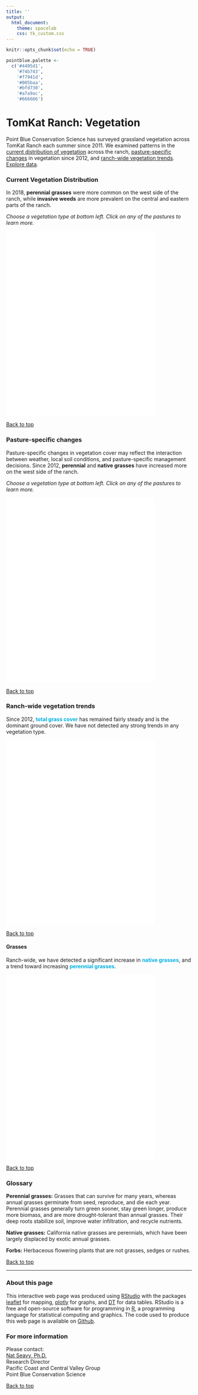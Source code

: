 ```yaml
---
title: ''
output:
  html_document:
    theme: spacelab
    css: tk_custom.css 
---
```


```r
knitr::opts_chunk$set(echo = TRUE)

pointblue.palette <-
  c('#4495d1',
    '#74b743',
    '#f7941d',
    '#005baa',
    '#bfd730',
    '#a7a9ac',
    '#666666')
```

<a id="top"></a>

TomKat Ranch: Vegetation
===============================
Point Blue Conservation Science has surveyed grassland vegetation across TomKat Ranch each summer since 2011. We examined patterns in the [current distribution of vegetation](#distribution) across the ranch, [pasture-specific changes](#diff) in vegetation since 2012, and [ranch-wide vegetation trends](#trends). [Explore data](#table).

<a id='distribution'></a>

### Current Vegetation Distribution 

In 2018, <b>perennial grasses</b> were more common on the west side of the ranch, while <b>invasive weeds</b> are more prevalent on the central and eastern parts of the ranch.


<i>Choose a vegetation type at bottom left. Click on any of the pastures to learn more.</i>


<iframe src="widgets/vegetation_map1.html" style="border: none;" width = 80%; height = 500px;></iframe>


[Back to top](#top)


<a id='diff'></a>

### Pasture-specific changes  
Pasture-specific changes in vegetation cover may reflect the interaction between weather, local soil conditions, and pasture-specific management decisions. Since 2012, <b>perennial</b> and <b>native grasses</b> have increased more on the west side of the ranch.


<i>Choose a vegetation type at bottom left. Click on any of the pastures to learn more.</i>


<iframe src="widgets/vegetation_map2.html" style="border: none;" width = 80%; height = 500px;></iframe>


[Back to top](#top)


<a id='trends'></a>

### Ranch-wide vegetation trends
  
Since 2012, <font color='`r pointblue.palette[1]`'><b>total grass cover</b></font> has remained fairly steady and is the dominant ground cover. We have not detected any strong trends in any vegetation type.


<iframe src="widgets/vegetation_graph1.html" style="border: none;" width = 80%; height = 500px;></iframe>


[Back to top](#top)


#### Grasses  

Ranch-wide, we have detected a significant increase in <font color='`r pointblue.palette[3]`'><b>native grasses</b></font>, and a trend toward increasing <font color='`r pointblue.palette[2]`'><b>perennial grasses</b></font>.


<iframe src="widgets/vegetation_graph2.html" style="border: none;" width = 80%; height = 500px;></iframe>


[Back to top](#top)


### Glossary

**Perennial grasses:** Grasses that can survive for many years, whereas annual grasses germinate from seed, reproduce, and die each year. Perennial grasses generally turn green sooner, stay green longer, produce more biomass, and are more drought-tolerant than annual grasses. Their deep roots stabilize soil, improve water infiltration, and recycle nutrients. 

**Native grasses:** California native grasses are perennials, which have been largely displaced by exotic annual grasses.

**Forbs:** Herbaceous flowering plants that are not grasses, sedges or rushes.

[Back to top](#top)


-------------
### About this page

This interactive web page was produced using [RStudio](https://www.rstudio.com) with the packages [leaflet](http://rstudio.github.io/leaflet/) for mapping, [plotly](https://plot.ly/ggplot2/) for graphs, and [DT](https://rstudio.github.io/DT/) for data tables. RStudio is a free and open-source software for programming in [R](https://www.R-project.org/), a programming language for statistical computing and graphics. The code used to produce this web page is available on [Github](https://github.com/pointblue/state-of-the-ranch/blob/master/vegetation.Rmd).


### For more information

Please contact:  
[Nat Seavy, Ph.D.](mailto:nseavy@pointblue.org)  
Research Director  
Pacific Coast and Central Valley Group  
Point Blue Conservation Science  


[Back to top](#top)
